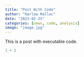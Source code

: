 ```yaml
---
title: "Post With Code"
author: "Harlow Malloc"
date: "2023-02-25"
categories: [news, code, analysis]
image: "image.jpg"
---
```


This is a post with executable code.

```r
1 + 1
```
